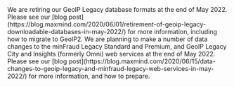 <Alert type="error">
  We are retiring our GeoIP Legacy database formats at the end of May 2022.
  Please see our [blog post](https://blog.maxmind.com/2020/06/01/retirement-of-geoip-legacy-downloadable-databases-in-may-2022/)
  for more information, including how to migrate to GeoIP2.
</Alert>

<Alert type="error">
  We are planning to make a number of data changes to the minFraud Legacy
  Standard and Premium, and GeoIP Legacy City and Insights (formerly Omni) web
  services at the end of May 2022. Please see our [blog post](https://blog.maxmind.com/2020/06/15/data-changes-to-geoip-legacy-and-minfraud-legacy-web-services-in-may-2022/)
  for more information, and how to prepare.
</Alert>
